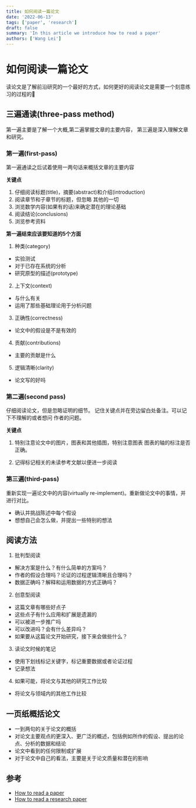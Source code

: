 ```yaml
---
title: 如何阅读一篇论文
date: '2022-06-13'
tags: ['paper', 'research']
draft: false
summary: 'In this article we introduce how to read a paper'
authors: ['Wang Lei']
---
```


# 如何阅读一篇论文

读论文是了解前沿研究的一个最好的方式，如何更好的阅读论文是需要一个刻意练习的过程的🧐

## 三遍通读(three-pass method)

第一遍主要是了解一个大概,第二遍掌握文章的主要内容，
第三遍是深入理解文章和研究。


### 第一遍(first-pass)

第一遍通读之后试着使用一两句话来概括文章的主要内容

**关键点**

1. 仔细阅读标题(title)，摘要(abstract)和介绍(introduction)
2. 阅读章节和子章节的标题，但忽略
其他的一切
3. 浏览数学内容(如果有的话)来确定潜在的理论基础
4. 阅读结论(conclusions)
5. 浏览参考资料

**第一遍结束应该要知道的5个方面**

1. 种类(category)

- 实验测试
- 对于已存在系统的分析
- 研究原型的描述(prototype)

2. 上下文(context)

- 与什么有关
- 运用了那些基础理论用于分析问题

3. 正确性(correctness)

- 论文中的假设是不是有效的

4. 贡献(contributions)

- 主要的贡献是什么

5. 逻辑清晰(clarity)

- 论文写的好吗


### 第二遍(second pass)

仔细阅读论文，但是忽略证明的细节。
记住关键点并在旁边留白处备注。可以记下不理解的或者想问
作者的问题。

**关键点**

1. 特别注意论文中的图片，图表和其他插图，特别注意图表
图表的轴的标注是否正确。

2. 记得标记相关的未读参考文献以便进一步阅读


### 第三遍(third-pass)

重新实现一遍论文中的内容(virtually re-implement)。重新做论文中的事情，并进行对比。

- 确认并挑战陈述中每个假设
- 想想自己会怎么做，并提出一些特别的想法


## 阅读方法

1. 批判型阅读

- 解决方案是什么？有什么简单的方案吗？
- 作者的假设合理吗？论证的过程逻辑清晰且合理吗？
- 数据正确吗？解释和运用数据的方式正确吗？

2. 创意型阅读

- 这篇文章有哪些好点子
- 这些点子有什么应用和扩展是遗漏的
- 可以被进一步推广吗
- 可以改进吗？会有什么差异吗？
- 如果要从这篇论文开始研究，接下来会做些什么？

3. 读论文时候的笔记

- 使用下划线标记关键字，标记重要数据或者论证过程
- 记录想法

4. 如果可能，将论文与其他的研究工作比较

- 将论文与领域内的其他工作比较

## 一页纸概括论文

- 一到两句的关于论文的概括
-  对论文主要观点的更深入、更广泛的概述，包括例如所作的假设、提出的论点、分析的数据和结论
- 论文中看到的任何限制或扩展
- 对于论文中自己的看法，主要是关于论文质量和潜在的影响

## 参考

- [How to read a paper](https://web.stanford.edu/class/cs245/readings/how-to-read-a-paper.pdf)
- [How to read a research paper](https://www.eecs.harvard.edu/~michaelm/postscripts/ReadPaper.pdf)
